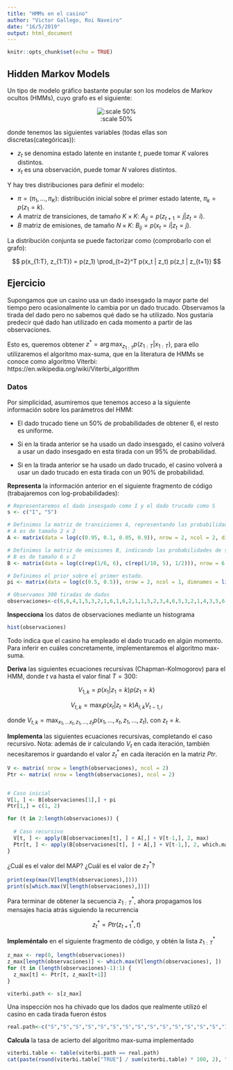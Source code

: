 ```yaml
---
title: "HMMs en el casino"
author: "Victor Gallego, Roi Naveiro"
date: "16/5/2019"
output: html_document
---
```


```r
knitr::opts_chunk$set(echo = TRUE)
```

## Hidden Markov Models

Un tipo de modelo gráfico bastante popular son los modelos de Markov ocultos (HMMs), cuyo grafo es el siguiente:

<center>
![:scale 50%](./hmm_grafo.png)
</center>

donde tenemos las siguientes variables (todas ellas son discretas(categóricas)):

* $z_t$ se denomina estado latente en instante $t$, puede tomar $K$ valores distintos.
* $x_t$ es una observación, puede tomar $N$ valores distintos.

Y hay tres distribuciones para definir el modelo:

* $\pi = (\pi_1, \ldots, \pi_K)$: distribución inicial sobre el primer estado latente, $\pi_k = p(z_1 = k)$.
* $A$ matriz de transiciones, de tamaño $K \times K$: $A_{ij} = p(z_{t+1} = j | z_t = i)$.
* $B$ matriz de emisiones, de tamaño $N \times K$: $B_{ij} = p(x_{t} = i | z_t = j)$.

La distribución conjunta se puede factorizar como (comprobarlo con el grafo):

$$
p(x_{1:T}, z_{1:T}) = p(z_1) \prod_{t=2}^T p(x_t | z_t) p(z_t | z_{t+1})
$$


## Ejercicio

Supongamos que un casino usa un dado insesgado la mayor parte del tiempo pero ocasionalmente lo cambia por un dado trucado. Observamos la tirada del dado pero no sabemos qué dado se ha utilizado. Nos gustaría predecir qué dado han utilizado en cada momento a partir de las observaciones.

Esto es, queremos obtener $z^* = \arg \max_{z_{1:T}} p(z_{1:T} | x_{1:T})$, para ello utilizaremos el algoritmo max-suma, que en la literatura de HMMs se conoce como algoritmo Viterbi: https://en.wikipedia.org/wiki/Viterbi_algorithm


### Datos

Por simplicidad, asumiremos que tenemos acceso a la siguiente información sobre los parámetros del HMM:

* El dado trucado tiene un 50% de probabilidades de obtener 6, el resto es uniforme.

* Si en la tirada anterior se ha usado un dado insesgado, el casino volverá a usar un dado insesgado en esta tirada con un 95% de probabilidad.

* Si en la tirada anterior se ha usado un dado trucado, el casino volverá a usar un dado trucado en esta tirada con un 90% de probabilidad.


**Representa** la información anterior en el siguiente fragmento de código (trabajaremos con log-probabilidades):
```r
# Representaremos el dado insesgado como I y el dado trucado como S
s <- c("I", "S")

# Definimos la matriz de transiciones A, representando las probabilidades de que el casino cambie de dado
# A es de tamaño 2 x 2
A <- matrix(data = log(c(0.95, 0.1, 0.05, 0.9)), nrow = 2, ncol = 2, dimnames = list(c("I", "S"), c("I", "S")))

# Definimos la matriz de emisiones B, indicando las probabilidades de sacar cada cara de cada dado
# B es de tamaño 6 x 2
B <- matrix(data = log(c(rep(1/6, 6), c(rep(1/10, 5), 1/2))), nrow = 6, ncol = 2, dimnames = list(seq(1,6), c("I", "S")))

# Definimos el prior sobre el primer estado.
pi <- matrix(data = log(c(0.5, 0.5)), nrow = 2, ncol = 1, dimnames = list(c("I", "S"), ""))

# Observamos 300 tiradas de dados
observaciones<-c(6,6,4,1,5,3,2,1,6,1,6,2,1,1,5,2,3,4,6,5,3,2,1,4,3,5,6,6,3,4,2,6,1,6,5,5,2,3,4,2,3,2,3,1,5,1,4,2,4,         6,4,1,5,6,6,6,3,2,4,6,2,6,6,5,6,5,6,3,6,5,6,4,6,6,3,1,5,6,3,4,6,3,6,4,5,6,5,1,4,3,1,3,2,6,1,6,3,3,1,2,3,6,1,6,6,5,4,3,6,1,1,5,1,3,3,3,2,1,2,6,6,6,5,2,6,5,6,1,5,2,2,4,2,4,4,3,4,2,5,3,3,5,6,1,2,3,5,6,6,6,3,6,3,2,6,3,6,1,6,6,2,3,3,5,3,2,3,2,6,2,4,6,4,6,6,5,5,6,6,3,1,2,1,3,1,4,3,6,6,4,2,4,6,3,4,2,3,3,2,4,2,3,4,5,3,6,6,1,2,3,2,4,6,6,4,5,2,3,5,6,4,2,1,5,1,4,6,6,1,5,1,4,6,2,2,1,4,5,5,6,1,4,4,4,6,1,5,5,4,3,5,1,3,4,5,1,2,3,6,6,6,2,6,6,4,6,4,6,5,6,6,1,2,4,6,4,2,6,5,6,2,6,5,1,5,2,1,1,1,6,6,6,6,6,4,6,3,3,4,6)

```


**Inspecciona** los datos de observaciones mediante un histograma

```r
hist(observaciones)
```

Todo indica que el casino ha empleado el dado trucado en algún momento. Para inferir en cuáles concretamente, implementaremos el algoritmo max-suma.

**Deriva** las siguientes ecuaciones recursivas (Chapman-Kolmogorov) para el HMM, donde $t$ va hasta el valor final $T = 300$:

$$
V_{1,k} = p(x_1 | z_1 = k) p( z_1 = k)
$$

$$
V_{t,k} = \max_l p(x_t | z_t = k) A_{l,k} V_{t-1,l}
$$

donde $V_{t,k} = \max_{x_1, \ldots x_t, z_1, \ldots, z_t} p(x_1, \ldots, x_t, z_1, \ldots, z_t)$, con $z_t = k$.


**Implementa** las siguientes ecuaciones recursivas, completando el caso recursivo. Nota: además de ir calculando $V_t$ en cada iteración, también necesitaremos ir guardando el valor $z^*_t$ en cada iteración en la matriz $Ptr$.

```r
V <- matrix( nrow = length(observaciones), ncol = 2)
Ptr <- matrix( nrow = length(observaciones), ncol = 2)


# Caso inicial
V[1, ] <- B[observaciones[1],] + pi
Ptr[1,] = c(1, 2)

for (t in 2:length(observaciones)) {
  
  # Caso recursivo
  V[t, ] <- apply(B[observaciones[t], ] + A[,] + V[t-1,], 2, max)
  Ptr[t, ] <- apply(B[observaciones[t], ] + A[,] + V[t-1,], 2, which.max)
}
```

¿Cuál es el valor del MAP? ¿Cuál es el valor de $z^*_T$?

```r
print(exp(max(V[length(observaciones),])))
print(s[which.max(V[length(observaciones),])])
```

Para terminar de obtener la secuencia $z_{1:T}^*$, ahora propagamos los mensajes hacia atrás siguiendo la recurrencia

$$
z^*_t = Ptr(z^*_{t+1}, t)
$$

**Impleméntalo** en el siguiente fragmento de código, y obtén la lista $z^*_{1:T}$

```r
z_max <- rep(0, length(observaciones))
z_max[length(observaciones)] <- which.max(V[length(observaciones), ])
for (t in (length(observaciones)-1):1) {
  z_max[t] <- Ptr[t, z_max[t+1]]
}

viterbi.path <- s[z_max]
```



Una inspección nos ha chivado que los dados que realmente utilizó el casino en cada tirada fueron éstos

```r
real.path<-c("S","S","S","S","S","S","S","S","S","S","S","S","S","S","I","I","I","I","I","I","S","S","S","S","S","S","S","S","S","S","S","S","S","S","I","I","I","I","I","I","I","I","I","I","I","I","I","I","I","I","I","I","S","S","S","S","S","S","S","S","S","S","S","S","S","S","S","I","I","I","S","S","S","S","S","I","I","I","I","I","I","I","I","I","I","I","I","I","I","I","I","I","I","I","I","I","I","I","I","I","I","I","I","S","S","S","S","S","S","S","S","S","S","S","S","S","S","S","S","S","S","S","S","S","S","S","I","I","I","I","I","I","I","I","I","I","I","I","I","I","I","I","I","I","I","I","I","I","I","S","S","S","S","S","S","S","S","S","S","I","I","I","I","I","S","S","I","I","I","I","I","I","I","I","I","I","I","I","I","I","I","I","I","I","I","I","I","I","I","I","I","I","I","I","I","I","I","I","I","I","I","I","I","I","I","I","I","I","I","I","S","S","S","S","I","I","I","I","I","I","I","I","I","I","I","S","S","S","S","S","S","S","S","I","I","I","I","I","I","I","I","I","I","I","I","I","I","I","I","I","I","I","I","I","I","I","I","I","S","S","S","S","I","I","I","I","I","I","I","I","S","S","S","S","S","S","S","S","S","S","S","S","S","I","I","I","S","S","S","S","S","S","S","S","S","S","I","I","S","S")
```

**Calcula** la tasa de acierto del algoritmo max-suma implementado

```r
viterbi.table <- table(viterbi.path == real.path)
cat(paste(round(viterbi.table["TRUE"] / sum(viterbi.table) * 100, 2), "% accuracy\n", sep = ""))
```